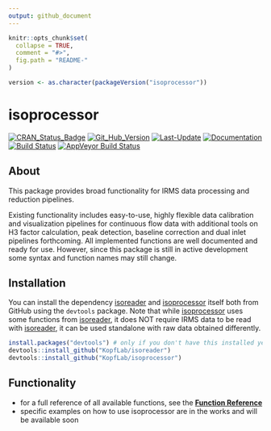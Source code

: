 ```yaml
---
output: github_document
---
```


<!-- README.md is generated from README.Rmd. Please edit that file -->

```r
knitr::opts_chunk$set(
  collapse = TRUE,
  comment = "#>",
  fig.path = "README-"
)

version <- as.character(packageVersion("isoprocessor"))
```

# isoprocessor

[![CRAN_Status_Badge](http://www.r-pkg.org/badges/version/isoprocessor)](https://cran.r-project.org/package=isoprocessor)
[![Git_Hub_Version](https://img.shields.io/badge/GitHub-`r version`-orange.svg?style=flat-square)](/commits)
[![Last-Update](https://img.shields.io/badge/updated-`r gsub('-', '--', Sys.Date())`-yellowgreen.svg)](/commits)
[![Documentation](https://img.shields.io/badge/docs-online-green.svg)](https://kopflab.github.io/isoprocessor/)
[![Build Status](https://travis-ci.org/KopfLab/turnoveR.svg?branch=master)](https://travis-ci.org/KopfLab/isoprocessor)
[![AppVeyor Build Status](https://ci.appveyor.com/api/projects/status/github/KopfLab/isoprocessor?branch=master&svg=true)](https://ci.appveyor.com/project/KopfLab/isoprocessor)

## About

This package provides broad functionality for IRMS data processing and reduction pipelines. 

Existing functionality includes easy-to-use, highly flexible data calibration and visualization pipelines for continuous flow data with additional tools on H3 factor calculation, peak detection, baseline correction and dual inlet pipelines forthcoming. All implemented functions are well documented and ready for use. However, since this package is still in active development some syntax and function names may still change.

## Installation

You can install the dependency [isoreader](https://kopflab.github.io/isoreader/) and [isoprocessor](https://kopflab.github.io/isoprocessor/) itself both from GitHub using the `devtools` package. Note that while [isoprocessor](https://kopflab.github.io/isoprocessor/) uses some functions from [isoreader](https://kopflab.github.io/isoreader/), it does NOT require IRMS data to be read with [isoreader](https://kopflab.github.io/isoreader/), it can be used standalone with raw data obtained differently.

```r
install.packages("devtools") # only if you don't have this installed yet
devtools::install_github("KopfLab/isoreader")
devtools::install_github("KopfLab/isoprocessor")
```

## Functionality

 - for a full reference of all available functions, see the **[Function Reference](https://kopflab.github.io/isoprocessor/reference/)**
 - specific examples on how to use isoprocessor are in the works and will be available soon
